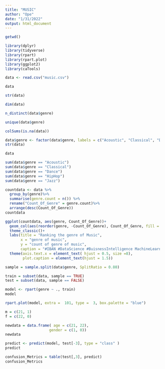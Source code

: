 ---
title: "MUSIC"
author: "Ope"
date: "1/31/2022"
output: html_document
---

```{r}
getwd()
```
```{r}
library(dplyr)
library(tidyverse)
library(rpart)
library(rpart.plot)
library(ggplot2)
library(caTools)
```


```{r}
data <- read.csv("music.csv")

data
```

```{r}
str(data)
```
```{r}
dim(data)
```
```{r}
n_distinct(data$genre)
```

```{r}
unique(data$genre)
```
```{r}
colSums(is.na(data))
```
```{r}
data$genre <- factor(data$genre, labels = c("Acoustic", "Classical", "Dance", "HipHop", "Jazz"))
str(data)
```
```{r}
data
```
```{r}
sum(data$genre == "Acoustic")
sum(data$genre == "Classical")
sum(data$genre == "Dance")
sum(data$genre == "HipHop")
sum(data$genre == "Jazz")
```

```{r}
countdata <- data %>% 
  group_by(genre)%>%
  summarise(genre.count = n()) %>%
  rename("Count_Of_Genre" = genre.count)%>%
  arrange(desc(Count_Of_Genre))
countdata
```
```{r}
ggplot(countdata, aes(genre, Count_Of_Genre))+
  geom_col(aes(reorder(genre, -Count_Of_Genre), Count_Of_Genre, fill = genre))+
  theme_classic()+
  labs(title = "Ranking the genre of Music",
       x = "genre of music",
       y = "count of genre of music",
       caption = "#IBAN #DataScience #BuisnessIntelligence MachineLearning")+
  theme(axis.text.x = element_text( hjust = 0.5, size =8),
        plot.caption = element_text(hjust = 1.5))

```
```{r}
sample = sample.split(data$genre, SplitRatio = 0.80)
```

```{r}
train = subset(data, sample == TRUE)
test = subset(data, sample == FALSE)
```

```{r}
model <- rpart(genre ~ ., train)       
model
```

```{r}
rpart.plot(model, extra =  101, type =  3, box.palette = "blue")
```
```{r}
m = c(21, 1)
f = c(22, 0)
```

```{r}
newdata = data.frame( age = c(21, 22),
                    gender = c(1, 0))
newdata
```



```{r}
predict <- predict(model, test[-3], type = "class" )
predict
```

```{r}
confusion_Metrics = table(test[,3], predict)
confusion_Metrics
```













